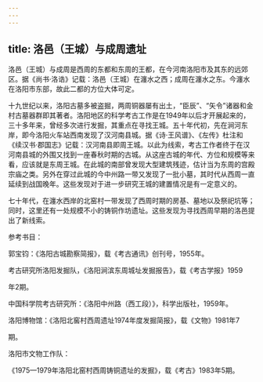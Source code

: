 ```yaml
---
---
---
```

title: 洛邑（王城）与成周遗址
---



洛邑（王城）与成周是西周的东都和东周的王都，在今河南洛阳市及其东的远郊区。据《尚书·洛诰》记载：洛邑（王城）在瀍水之西；成周在瀍水之东。今瀍水在洛阳市东部，故此二都的方位大体可定。

十九世纪以来，洛阳古墓多被盗掘，两周铜器屡有出土，“臣辰”、“矢令”诸器和金村古墓器群即其著者。洛阳地区的科学考古工作是在1949年以后才开展起来的，三十多年来，曾经多次进行发掘，其重点在寻找王城。五十年代初，先在涧河东岸，即今洛阳火车站西南发现了汉河南县城。据《诗·王风谱》、《左传》杜注和《续汉书·郡国志》记载：汉河南县即周王城。以此为线索，考古工作者终于在汉河南县城的外围又找到一座春秋时期的古城。从这座古城的年代、方位和规模等来看，应该就是东周王城。在此城的南部曾发现大型建筑残迹，估计当为东周的宫殿宗庙之类。另外在穿过此城的今中州路一带又发现了一批小墓，其时代从西周一直延续到战国晚年。这些发现对于进一步研究王城的建置情况是有一定意义的。

七十年代，在瀍水西岸的北窑村一带发现了西周时期的房基、墓地以及祭祀坑等；同时，这里还有一处规模不小的铸铜作坊遗址。这些发现为寻找西周早期的洛邑提出了新线索。

参考书目：

郭宝钧：《洛阳古城勘察简报》，载《考古通讯》创刊号，1955年。

考古研究所洛阳发掘队，《洛阳涧滨东周城址发掘报告》，载《考古学报》1959

年2期。

中国科学院考古研究所：《洛阳中州路（西工段）》，科学出版社，1959年。

洛阳博物馆：《洛阳北窖村西周遗址1974年度发掘简报》，载《文物》1981年7

期。

洛阳市文物工作队：

《1975—1979年洛阳北窑村西周铸铜遗址的发掘》，载《考古》1983年5期。
